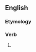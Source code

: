 ==English==

===Etymology===
{{suffix|en|suppose|est|nocat=1}}

===Verb===
{{head|en|verb form}}

# {{en-archaic second-person singular of|suppose|lang=en}}